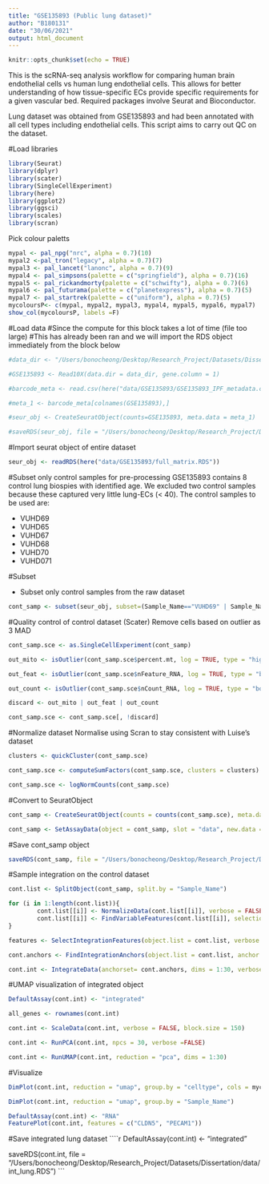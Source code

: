 ```yaml
---
title: "GSE135893 (Public lung dataset)"
author: "B180131"
date: "30/06/2021"
output: html_document
---
```


```r
knitr::opts_chunk$set(echo = TRUE)
```

This is the scRNA-seq analysis workflow for comparing human brain endothelial cells vs human lung endothelial cells. This allows for better understanding of how tissue-specific ECs provide specific requirements for a given vascular bed. Required packages involve Seurat and Bioconductor. 

Lung dataset was obtained from GSE135893 and had been annotated with all cell types including endothelial cells. This script aims to carry out QC on the dataset.


#Load libraries
```r
library(Seurat) 
library(dplyr)
library(scater)
library(SingleCellExperiment)
library(here)
library(ggplot2)
library(ggsci)
library(scales)
library(scran)
```


Pick colour paletts

```r
mypal <- pal_npg("nrc", alpha = 0.7)(10)
mypal2 <-pal_tron("legacy", alpha = 0.7)(7)
mypal3 <- pal_lancet("lanonc", alpha = 0.7)(9)
mypal4 <- pal_simpsons(palette = c("springfield"), alpha = 0.7)(16)
mypal5 <- pal_rickandmorty(palette = c("schwifty"), alpha = 0.7)(6)
mypal6 <- pal_futurama(palette = c("planetexpress"), alpha = 0.7)(5)
mypal7 <- pal_startrek(palette = c("uniform"), alpha = 0.7)(5)
mycoloursP<- c(mypal, mypal2, mypal3, mypal4, mypal5, mypal6, mypal7)
show_col(mycoloursP, labels =F)
```


#Load data
#Since the compute for this block takes a lot of time (file too large)
#This has already been ran and we will import the RDS object immediately from the block below
```r
#data_dir <- "/Users/bonocheong/Desktop/Research_Project/Datasets/Dissertation/data/GSE135893/"

#GSE135893 <- Read10X(data.dir = data_dir, gene.column = 1)

#barcode_meta <- read.csv(here("data/GSE135893/GSE135893_IPF_metadata.csv"), row.names = 1)

#meta_1 <- barcode_meta[colnames(GSE135893),]

#seur_obj <- CreateSeuratObject(counts=GSE135893, meta.data = meta_1)

#saveRDS(seur_obj, file = "/Users/bonocheong/Desktop/Research_Project/Datasets/Dissertation/data/full_matrix.RDS")
```


#Import seurat object of entire dataset 
```r
seur_obj <- readRDS(here("data/GSE135893/full_matrix.RDS"))
```


#Subset only control samples for pre-processing
GSE135893 contains 8 control lung biospies with identified age. We excluded two control samples because these captured very little lung-ECs (< 40). The control samples to be used are:

* VUHD69 
* VUHD65
* VUHD67
* VUHD68
* VUHD70
* VUHD071

#Subset 

* Subset only control samples from the raw dataset
```r
cont_samp <- subset(seur_obj, subset=(Sample_Name=="VUHD69" | Sample_Name=="VUHD071" | Sample_Name=="VUHD65" | Sample_Name=="VUHD67" | Sample_Name=="VUHD68" | Sample_Name=="VUHD70"))
```


#Quality control of control dataset (Scater)
Remove cells based on outlier as 3 MAD

```r
cont_samp.sce <- as.SingleCellExperiment(cont_samp) 

out_mito <- isOutlier(cont_samp.sce$percent.mt, log = TRUE, type = "higher", nmads = 3)

out_feat <- isOutlier(cont_samp.sce$nFeature_RNA, log = TRUE, type = "both", nmads = 3)

out_count <- isOutlier(cont_samp.sce$nCount_RNA, log = TRUE, type = "both", nmads = 3)

discard <- out_mito | out_feat | out_count

cont_samp.sce <- cont_samp.sce[, !discard] 
```


#Normalize dataset
Normalise using Scran to stay consistent with Luise's dataset

```r
clusters <- quickCluster(cont_samp.sce)

cont_samp.sce <- computeSumFactors(cont_samp.sce, clusters = clusters)

cont_samp.sce <- logNormCounts(cont_samp.sce)
```


#Convert to SeuratObject
```r
cont_samp <- CreateSeuratObject(counts = counts(cont_samp.sce), meta.data = as.data.frame(colData(cont_samp.sce)))

cont_samp <- SetAssayData(object = cont_samp, slot = "data", new.data = logcounts(cont_samp.sce))
```


#Save cont_samp object
```r
saveRDS(cont_samp, file = "/Users/bonocheong/Desktop/Research_Project/Datasets/Dissertation/data/cont_samp.RDS")
```


#Sample integration on the control dataset
```r
cont.list <- SplitObject(cont_samp, split.by = "Sample_Name")

for (i in 1:length(cont.list)){
        cont.list[[i]] <- NormalizeData(cont.list[[i]], verbose = FALSE)
        cont.list[[i]] <- FindVariableFeatures(cont.list[[i]], selection.method = "vst", nfeatures = 2000, verbose = FALSE)
}
```


```r
features <- SelectIntegrationFeatures(object.list = cont.list, verbose = FALSE)

cont.anchors <- FindIntegrationAnchors(object.list = cont.list, anchor.features = features, dims = 1:30, verbose = FALSE)

cont.int <- IntegrateData(anchorset= cont.anchors, dims = 1:30, verbose = FALSE)
```


#UMAP visualization of integrated object
```r
DefaultAssay(cont.int) <- "integrated"

all_genes <- rownames(cont.int)

cont.int <- ScaleData(cont.int, verbose = FALSE, block.size = 150) 

cont.int <- RunPCA(cont.int, npcs = 30, verbose =FALSE)

cont.int <- RunUMAP(cont.int, reduction = "pca", dims = 1:30)
```


#Visualize
```r
DimPlot(cont.int, reduction = "umap", group.by = "celltype", cols = mycoloursP[20:50])

DimPlot(cont.int, reduction = "umap", group.by = "Sample_Name")

DefaultAssay(cont.int) <- "RNA"
FeaturePlot(cont.int, features = c("CLDN5", "PECAM1"))
```


#Save integrated lung dataset
````r
DefaultAssay(cont.int) <- "integrated"

saveRDS(cont.int, file = "/Users/bonocheong/Desktop/Research_Project/Datasets/Dissertation/data/int_lung.RDS")
```